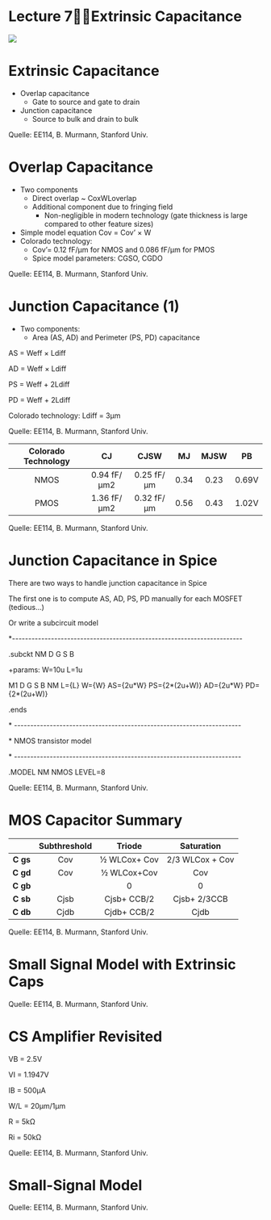 # Lecture 7Extrinsic Capacitance

![](img/lec-07-extrinsic_cap_0.jpg)

# Extrinsic Capacitance



* Overlap capacitance
  * Gate to source and gate to drain
* Junction capacitance
  * Source to bulk and drain to bulk


Quelle: EE114\, B\. Murmann\, Stanford Univ\.

# Overlap Capacitance



* Two components
  * Direct overlap ~ CoxWLoverlap
  * Additional component due to fringing field
    * Non\-negligible in modern technology \(gate thickness is large compared to other feature sizes\)
* Simple model equation Cov = Cov’ × W
* Colorado technology:
  * Cov'= 0\.12 fF/μm for NMOS and 0\.086 fF/μm for PMOS
  * Spice model parameters: CGSO\, CGDO


Quelle: EE114\, B\. Murmann\, Stanford Univ\.

# Junction Capacitance (1)



* Two components:
  * Area \(AS\, AD\) and Perimeter \(PS\, PD\) capacitance


AS = Weff × Ldiff

AD = Weff × Ldiff

PS = Weff \+ 2Ldiff

PD = Weff \+ 2Ldiff

Colorado technology: Ldiff = 3μm

Quelle: EE114\, B\. Murmann\, Stanford Univ\.

| Colorado Technology | CJ | CJSW | MJ | MJSW | PB |
| :-: | :-: | :-: | :-: | :-: | :-: |
| NMOS | 0\.94 fF/μm2 | 0\.25 fF/μm | 0\.34 | 0\.23 | 0\.69V |
| PMOS | 1\.36 fF/μm2 | 0\.32 fF/μm | 0\.56 | 0\.43 | 1\.02V |

Quelle: EE114\, B\. Murmann\, Stanford Univ\.

# Junction Capacitance in Spice

There are two ways to handle junction capacitance in Spice

The first one is to compute AS\, AD\, PS\, PD manually for each MOSFET \(tedious…\)

Or write a subcircuit model

\*\-\-\-\-\-\-\-\-\-\-\-\-\-\-\-\-\-\-\-\-\-\-\-\-\-\-\-\-\-\-\-\-\-\-\-\-\-\-\-\-\-\-\-\-\-\-\-\-\-\-\-\-\-\-\-\-\-\-\-\-\-\-\-\-\-\-\-\-\-\-\-

\.subckt NM D G S B

\+params: W=10u L=1u

M1 D G S B NM L=\{L\} W=\{W\} AS=\{2u\*W\} PS=\{2\*\(2u\+W\)\} AD=\{2u\*W\} PD=\{2\*\(2u\+W\)\}

\.ends

\* \-\-\-\-\-\-\-\-\-\-\-\-\-\-\-\-\-\-\-\-\-\-\-\-\-\-\-\-\-\-\-\-\-\-\-\-\-\-\-\-\-\-\-\-\-\-\-\-\-\-\-\-\-\-\-\-\-\-\-\-\-\-\-\-\-\-\-\-\-\-

\* NMOS transistor model

\* \-\-\-\-\-\-\-\-\-\-\-\-\-\-\-\-\-\-\-\-\-\-\-\-\-\-\-\-\-\-\-\-\-\-\-\-\-\-\-\-\-\-\-\-\-\-\-\-\-\-\-\-\-\-\-\-\-\-\-\-\-\-\-\-\-\-\-\-\-\-

\.MODEL NM NMOS LEVEL=8

Quelle: EE114\, B\. Murmann\, Stanford Univ\.

# MOS Capacitor Summary

|  | __Subthreshold__ | __Triode__ | __Saturation__ |
| :-: | :-: | :-: | :-: |
| __C__  __gs__ | Cov | ½ WLCox\+ Cov | 2/3 WLCox \+ Cov |
| __C__  __gd__ | Cov | ½ WLCox\+Cov | Cov |
| __C__  __gb__ |  | 0 | 0 |
| __C__  __sb__ | Cjsb | Cjsb\+ CCB/2 | Cjsb\+ 2/3CCB |
| __C__  __db__ | Cjdb | Cjdb\+ CCB/2 | Cjdb |

Quelle: EE114\, B\. Murmann\, Stanford Univ\.

# Small Signal Model with Extrinsic Caps

Quelle: EE114\, B\. Murmann\, Stanford Univ\.

# CS Amplifier Revisited

VB = 2\.5V

VI = 1\.1947V

IB = 500μA

W/L = 20μm/1μm

R = 5kΩ

Ri = 50kΩ

Quelle: EE114\, B\. Murmann\, Stanford Univ\.

# Small-Signal Model

Quelle: EE114\, B\. Murmann\, Stanford Univ\.

